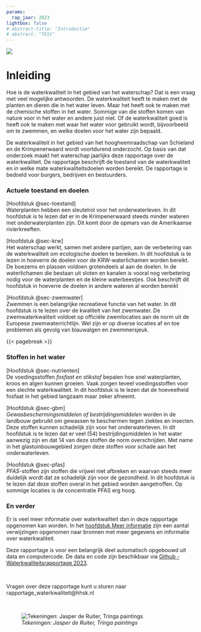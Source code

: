 ```yaml
---
params: 
  rap_jaar: 2023
lightbox: false
# abstract-title: "Introductie"
# abstract: "TESt"
---
```


![](images/vier_watergangen_jdr.jpg){fig-alt="Vier typen gebieden met een watergang"}

# Inleiding {.unnumbered}

Hoe is de waterkwaliteit in het gebied van het waterschap? Dat is een vraag met veel mogelijke antwoorden. De waterkwaliteit heeft te maken met de planten en dieren die in het water leven. Maar het heeft ook te maken met de chemische stoffen in het water. Sommige van die stoffen komen van nature voor in het water en andere juist niet. Of de waterkwaliteit goed is heeft ook te maken met waar het water voor gebruikt wordt, bijvoorbeeld om te zwemmen, en welke doelen voor het water zijn bepaald.

De waterkwaliteit in het gebied van het hoogheemraadschap van Schieland en de Krimpenerwaard wordt voortdurend onderzocht. Op basis van dat onderzoek maakt het waterschap jaarlijks deze rapportage over de waterkwaliteit. De rapportage beschrijft de toestand van de waterkwaliteit en in welke mate waterkwaliteitsdoelen worden bereikt. De rapportage is bedoeld voor burgers, bedrijven en bestuurders.

### Actuele toestand en doelen

[Hoofdstuk @sec-toestand]\
Waterplanten hebben een sleutelrol voor het onderwaterleven. In dit hoofdstuk is te lezen dat er in de Krimpenerwaard steeds minder wateren met onderwaterplanten zijn. Dit komt door de opmars van de Amerikaanse rivierkreeften.

[Hoofdstuk @sec-krw]\
Het waterschap werkt, samen met andere partijen, aan de verbetering van de waterkwaliteit om ecologische doelen te bereiken. In dit hoofdstuk is te lezen in hoeverre de doelen voor de KRW-waterlichamen worden bereikt. De boezems en plassen voldoen grotendeels al aan de doelen. In de waterlichamen die bestaan uit sloten en kanalen is vooral nog verbetering nodig voor de waterplanten en de kleine waterbeestjes. Ook beschrijft dit hoofdstuk in hoeverre de doelen in andere wateren al worden bereikt

[Hoofdstuk @sec-zwemwater]\
Zwemmen is een belangrijke recreatieve functie van het water. In dit hoofdstuk is te lezen over de kwaliteit van het zwemwater. De zwemwaterkwaliteit voldoet op officiële zwemlocaties aan de norm uit de Europese zwemwaterrichtlijn. Wel zijn er op diverse locaties af en toe problemen als gevolg van blauwalgen en zwemmersjeuk.

{{< pagebreak >}}

### Stoffen in het water

[Hoofdstuk @sec-nutrienten]\
De voedingsstoffen *fosfaat en stikstof* bepalen hoe snel waterplanten, kroos en algen kunnen groeien. Vaak zorgen teveel voedingsstoffen voor een slechte waterkwaliteit. In dit hoofdstuk is te lezen dat de hoeveelheid fosfaat in het gebied langzaam maar zeker afneemt.

[Hoofdstuk @sec-gbm]\
*Gewasbeschermingsmiddelen of bestrijdingsmiddelen* worden in de landbouw gebruikt om gewassen te beschermen tegen ziektes en insecten. Deze stoffen kunnen schadelijk zijn voor het onderwaterleven. In dit hoofdstuk is te lezen dat er veel (54) bestrijdingsmiddelen in het water aanwezig zijn en dat 14 van deze stoffen de norm overschrijden. Met name in het glastuinbouwgebied zorgen deze stoffen voor schade aan het onderwaterleven.

[Hoofdstuk @sec-pfas]\
*PFAS*-stoffen zijn stoffen die vrijwel niet afbreken en waarvan steeds meer duidelijk wordt dat ze schadelijk zijn voor de gezondheid. In dit hoofdstuk is te lezen dat deze stoffen overal in het gebied worden aangetroffen. Op sommige locaties is de concentratie PFAS erg hoog.

### En verder

Er is veel meer informatie over waterkwaliteit dan in deze rapportage opgenomen kan worden. In het [hoofdstuk Meer informatie](#meer_info) zijn een aantal verwijzingen opgenomen naar bronnen met meer gegevens en informatie over waterkwaliteit.

Deze rapportage is voor een belangrijk deel automatisch opgebouwd uit data en computercode. De data en code zijn beschikbaar via [Github - Waterkwaliteitsrapportage 2023](https://github.com/HHSK-wkl/wklrap_2023).

<br>

Vragen over deze rapportage kunt u sturen naar rapportage_waterkwaliteit\@hhsk.nl

<br>

![*Tekeningen: Jasper de Ruiter, Tringa paintings*](images/zomer_veenweide_full_colour_800px.jpg){fig-alt="Een watergang in agrarisch gebied"}

